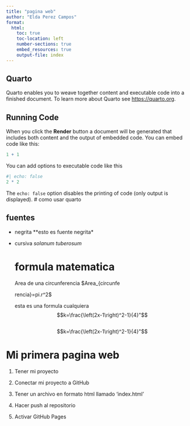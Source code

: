 ```yaml
---
title: "pagina web"
author: "Elda Perez Campos"
format:
  html:
    toc: true
    toc-location: left
    number-sections: true
    embed_resources: true
    output-file: index
---
```

## Quarto

Quarto enables you to weave together content and executable code into a finished document. To learn more about Quarto see <https://quarto.org>.

## Running Code

When you click the **Render** button a document will be generated that includes both content and the output of embedded code. You can embed code like this:

```r
1 + 1
```

You can add options to executable code like this

```r
#| echo: false
2 * 2
```

The `echo: false` option disables the printing of code (only output is displayed).
# como usar quarto

## fuentes 

-   negrita \*\*esto es fuente negrita\*

-   cursiva *solanum tuberosum*

    # formula matematica 

    Area de una circunferencia \$Area\_{circunfe

    rencia}=pi.r\^2\$

    esta es una formula cualquiera $$k=\frac{\left(2x-1\right)^2-1}{4}"$$

    ```{}
    ```

    $$k=\frac{\left(2x-1\right)^2-1}{4}"$$
  

# Mi primera pagina web

1.  Tener mi proyecto

1.  Conectar mi proyecto a GitHub

3.  Tener un archivo en formato html llamado 'index.html'

1.  Hacer push al repositorio

1.  Activar GitHub Pages
